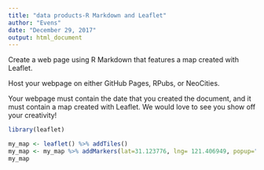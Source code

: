 ```yaml
---
title: "data products-R Markdown and Leaflet"
author: "Evens"
date: "December 29, 2017"
output: html_document
---
```

Create a web page using R Markdown that features a map created with Leaflet.

Host your webpage on either GitHub Pages, RPubs, or NeoCities.

Your webpage must contain the date that you created the document, and it must contain a map created with Leaflet. We would love to see you show off your creativity!

```r
library(leaflet)

my_map <- leaflet() %>% addTiles() 
my_map <- my_map %>% addMarkers(lat=31.123776, lng= 121.406949, popup="15 years' study near this place")
my_map

```

